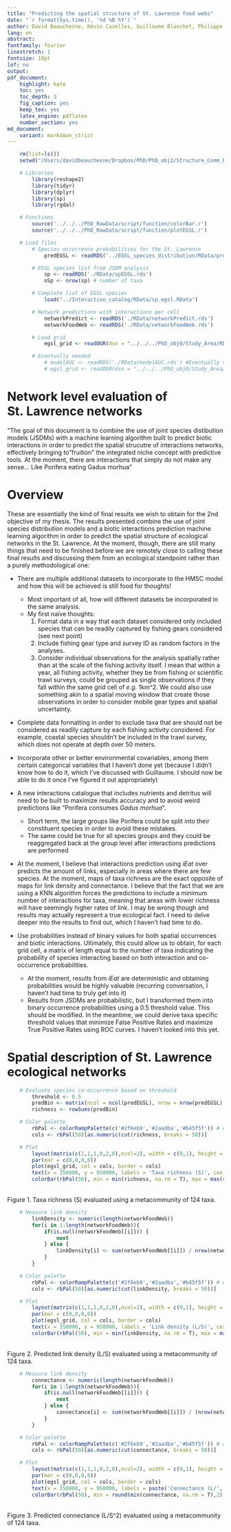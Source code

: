 ```yaml
---
title: "Predicting the spatial structure of St. Lawrence food webs"
date: "`r format(Sys.time(), '%d %B %Y')`"
author: David Beauchesne, Kévin Cazelles, Guillaume Blanchet, Philippe Archambault, Dominique Gravel
lang: en
abstract:
fontfamily: fourier
linestretch: 1
fontsize: 10pt
lof: no
output:
pdf_document:
    highlight: kate
    toc: yes
    toc_depth: 3
    fig_caption: yes
    keep_tex: yes
    latex_engine: pdflatex
    number_section: yes
md_document:
    variant: markdown_strict
---
```


<!-- render(input = './Script/4_predictNetwork.rmd', 'pdf_document') -->

```r
    rm(list=ls())
    setwd("/Users/davidbeauchesne/Dropbox/PhD/PhD_obj2/Structure_Comm_EGSL/Predict_network/")

    # Libraries
        library(reshape2)
        library(tidyr)
        library(dplyr)
        library(sp)
        library(rgdal)

    # Functions
        source('../../../PhD_RawData/script/function/colorBar.r')
        source('../../../PhD_RawData/script/function/plotEGSL.r')

    # Load files
        # Species occurrence probabilities for the St. Lawrence
            predEGSL <- readRDS('../EGSL_species_distribution/RData/predEGSL.rds')

        # EGSL species list from JSDM analysis
            sp <- readRDS('./RData/spEGSL.rds')
            nSp <- nrow(sp) # number of taxa

        # Complete list of EGSL species
            load("../Interaction_catalog/RData/sp_egsl.RData")

        # Network predictions with interactions per cell
            networkPredict <- readRDS('./RData/networkPredict.rds')
            networkFoodWeb <- readRDS('./RData/networkFoodWeb.rds')

        # Load grid
            egsl_grid <- readOGR(dsn = "../../../PhD_obj0/Study_Area/RData/", layer = "egsl_grid") # Load grid

        # Eventually needed
            # modelAUC <- readRDS('./RData/modelAUC.rds') #Eventually to have individual threshold per species?
            # egsl_grid <- readOGR(dsn = "../../../PhD_obj0/Study_Area/RData/", layer = "egsl_grid") # Load grid

```

# Network level evaluation of St. Lawrence networks

"The goal of this document is to combine the use of joint species distibution models (JSDMs) with a machine learning algorithm built to predict biotic interactions in order to predict the spatial strucutre of interactions networks, effectively bringing to "fruition" the integrated niche concept with predictive tools. At the moment, there are interactions that simply do not make any sense... Like Porifera eating Gadus morhua"

# Overview

These are essentially the kind of final results we wish to obtain for the 2nd objective of my thesis. The results presented combine the use of joint species distribution models and a biotic interactions prediction machine learning algorithm in order to predict the spatial structure of ecological networks in the St. Lawrence. At the moment, though, there are still many things that need to be finished before we are remotely close to calling these final results and discussing them from an ecological standpoint rather than a purely methodological one:

- There are multiple additional datasets to incorporate to the HMSC model and how this will be achieved is still food for thoughts!
    - Most important of all, how will different datasets be incorporated in the same analysis.
    - My first naïve thoughts:
        1. Format data in a way that each dataset considered only included species that can be readily captured by fishing gears considered (see next point)
        2. Include fishing gear type and survey ID as random factors in the analyses.
        3. Consider individual observations for the analysis spatially rather than at the scale of the fishing activity itself. I mean that within a year, all fishing activity, whether they be from fishing or scientific trawl surveys, could be grouped as single observations if they fall within the same grid cell of *e.g.* 1km^2. We could also use something akin to a spatial moving window that create those observations in order to consider mobile gear types and spatial uncertainty.

- Complete data formatting in order to exclude taxa that are should not be considered as readily capture by each fishing activity considered. For example, coastal species shouldn't be included in the trawl survey, which does not operate at depth over 50 meters.

- Incorporate other or better environmental covariables, among them certain categorical variables that I haven't done yet (because I didn't know how to do it, which I've discussed with Guillaume. I should now be able to do it once I've figured it out appropriately)

- A new interactions catalogue that includes nutrients and detritus will need to be built to maximize results accuracy and to avoid weird predictions like "Porifera consumes *Gadus morhua*".
    - Short term, the large groups like Porifera could be split into their constituent species in order to avoid these mistakes.
    - The same could be true for all species groups and they could be reaggregated back at the group level after interactions predictions are performed

- At the moment, I believe that interactions prediction using *iEat* over predicts the amount of links, especially in areas where there are few species. At the moment, maps of taxa richness are the exact opposite of maps for link density and connectance. I believe that the fact that we are using a KNN algorithm forces the predictions to include a minimum number of interactions for taxa, meaning that areas with lower richness will have seemingly higher rates of link. I may be wrong though and results may actually represent a true ecological fact. I need to delve deeper into the results to find out, which I haven't had time to do.

- Use probabilities instead of binary values for both spatial occurrences and biotic interactions. Ultimately, this could allow us to obtain, for each grid cell, a matrix of length equal to the number of taxa indicating the probability of species interacting based on both interaction and co-occurrence probabilities.
    - At the moment, results from *iEat* are deterministic and obtaining probabilities would be highly valuable (recurring conversation, I haven't had time to truly get into it)
    - Results from JSDMs are probabilistic, but I transformed them into binary occurrence probabilities using a 0.5 threshold value. This should be modified. In the meantime, we could derive taxa specific threshold values that minimize False Positive Rates and maximize True Positive Rates using ROC curves. I haven't looked into this yet.

\pagebreak

# Spatial description of St. Lawrence ecological networks

```r

    # Evaluate species co-occurrence based on threshold
        threshold <- 0.5
        predBin <- matrix(ncol = ncol(predEGSL), nrow = nrow(predEGSL), data = as.numeric(predEGSL >= threshold), dimnames = dimnames(predEGSL))
        richness <- rowSums(predBin)

    # Color palette
        rbPal <- colorRampPalette(c('#2f6eb9','#2aadba','#b45f5f')) # color palette
        cols <- rbPal(50)[as.numeric(cut(richness, breaks = 50))]

    # Plot
        layout(matrix(c(1,1,1,0,2,0),ncol=2), width = c(9,1), height = c(3,3,3))
        par(mar = c(0,0,0,0))
        plot(egsl_grid, col = cols, border = cols)
        text(x = 350000, y = 950000, labels = 'Taxa richness (S)', cex = 1.5)
        colorBar(rbPal(50), min = min(richness, na.rm = T), max = max(richness, na.rm = T), align = 'vertical')
```

<br/>
Figure 1. Taxa richness (S) evaluated using a metacommunity of 124 taxa.

\pagebreak


```r

    # Measure link density
        linkDensity <- numeric(length(networkFoodWeb))
        for(i in 1:length(networkFoodWeb)){
            if(is.null(networkFoodWeb[[i]])) {
                next
            } else {
                linkDensity[i] <- sum(networkFoodWeb[[i]]) / nrow(networkFoodWeb[[i]])                
            }
        }

    # Color palette
        rbPal <- colorRampPalette(c('#2f6eb9','#2aadba','#b45f5f')) # color palette
        cols <- rbPal(50)[as.numeric(cut(linkDensity, breaks = 50))]

    # Plot
        layout(matrix(c(1,1,1,0,2,0),ncol=2), width = c(9,1), height = c(3,3,3))
        par(mar = c(0,0,0,0))
        plot(egsl_grid, col = cols, border = cols)
        text(x = 350000, y = 950000, labels = 'Link density (L/S)', cex = 1.5)
        colorBar(rbPal(50), min = min(linkDensity, na.rm = T), max = max(linkDensity, na.rm = T), align = 'vertical')
```

<br/>
Figure 2. Predicted link density (L/S) evaluated using a metacommunity of 124 taxa.

\pagebreak

```r

    # Measure link density
        connectance <- numeric(length(networkFoodWeb))
        for(i in 1:length(networkFoodWeb)){
            if(is.null(networkFoodWeb[[i]])) {
                next
            } else {
                connectance[i] <- sum(networkFoodWeb[[i]]) / (nrow(networkFoodWeb[[i]])^2)
            }
        }

    # Color palette
        rbPal <- colorRampPalette(c('#2f6eb9','#2aadba','#b45f5f')) # color palette
        cols <- rbPal(50)[as.numeric(cut(connectance, breaks = 50))]

    # Plot
        layout(matrix(c(1,1,1,0,2,0),ncol=2), width = c(9,1), height = c(3,3,3))
        par(mar = c(0,0,0,0))
        plot(egsl_grid, col = cols, border = cols)
        text(x = 350000, y = 950000, labels = paste('Connectance (L/', expression(S^2), ')', sep = ''), cex = 1.5)
        colorBar(rbPal(50), min = round(min(connectance, na.rm = T),2), max = round(max(connectance, na.rm = T),2), align = 'vertical')
```

<br/>
Figure 3. Predicted connectance (L/S^2) evaluated using a metacommunity of 124 taxa.
